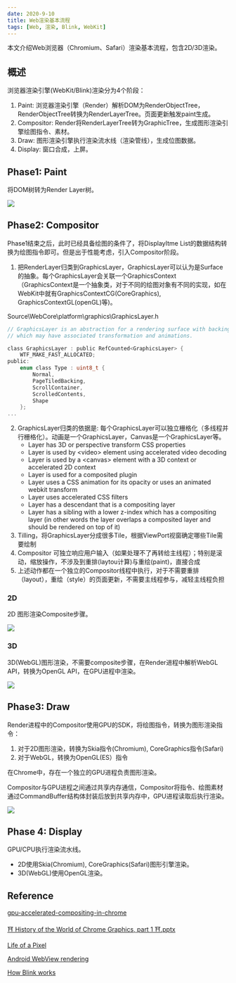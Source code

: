 ```yaml
---
date: 2020-9-10
title: Web渲染基本流程
tags: [Web, 渲染, Blink, WebKit]
---
```


本文介绍Web浏览器（Chromium、Safari）渲染基本流程，包含2D/3D渲染。

## 概述

浏览器渲染引擎(WebKit/Blink)渲染分为4个阶段：

1. Paint: 浏览器渲染引擎（Render）解析DOM为RenderObjectTree，RenderObjectTree转换为RenderLayerTree。页面更新触发paint生成。
2. Compositor: Render将RenderLayerTree转为GraphicTree，生成图形渲染引擎绘图指令、素材。
3. Draw: 图形渲染引擎执行渲染流水线（渲染管线），生成位图数据。
4. Display: 窗口合成，上屏。

## Phase1: Paint

将DOM树转为Render Layer树。

![](/images/rendering/rending-paint.png)

## Phase2: Compositor

Phase1结束之后，此时已经具备绘图的条件了，将DisplayItme List的数据结构转换为绘图指令即可。但是出于性能考虑，引入Compositor阶段。

1. 把RenderLayer归类到GraphicsLayer，GraphicsLayer可以认为是Surface的抽象。每个GraphicsLayer会关联一个GraphicsContext（GraphicsContext是一个抽象类，对于不同的绘图对象有不同的实现，如在WebKit中就有GraphicsContextCG(CoreGraphics), GraphicsContextGL(openGL)等)。

Source\WebCore\platform\graphics\GraphicsLayer.h

```c
// GraphicsLayer is an abstraction for a rendering surface with backing store,
// which may have associated transformation and animations.

class GraphicsLayer : public RefCounted<GraphicsLayer> {
    WTF_MAKE_FAST_ALLOCATED;
public:
    enum class Type : uint8_t {
        Normal,
        PageTiledBacking,
        ScrollContainer,
        ScrolledContents,
        Shape
    };
...
```

2. GraphicsLayer归类的依据是: 每个GraphicsLayer可以独立栅格化（多线程并行栅格化）。动画是一个GraphicsLayer，Canvas是一个GraphicsLayer等。
   - Layer has 3D or perspective transform CSS properties
   - Layer is used by \<video> element using accelerated video decoding
   - Layer is used by a \<canvas> element with a 3D context or accelerated 2D context
   - Layer is used for a composited plugin
   - Layer uses a CSS animation for its opacity or uses an animated webkit transform
   - Layer uses accelerated CSS filters
   - Layer has a descendant that is a compositing layer
   - Layer has a sibling with a lower z-index which has a compositing layer (in other words the layer overlaps a composited layer and should be rendered on top of it)
3. Tilling，将GraphicsLayer分成很多Tile，根据ViewPort视窗确定哪些Tile需要绘制
4. Compositor 可独立响应用户输入（如果处理不了再转给主线程）；特别是滚动，缩放操作，不涉及到重排(laytou计算)与重绘(paint)，直接合成
5. 上述动作都在一个独立的Compositor线程中执行，对于不需要重排（layout），重绘（style）的页面更新，不需要主线程参与，减轻主线程负担

### 2D

2D 图形渲染Composite步骤。

![](/images/rendering/rending-composite.png)

### 3D

3D(WebGL)图形渲染，不需要composite步骤，在Render进程中解析WebGL API，转换为OpenGL API，在GPU进程中渲染。

![](/images/rendering/rending-3d.png)

## Phase3: Draw

Render进程中的Compositor使用GPU的SDK，将绘图指令，转换为图形渲染指令：

1. 对于2D图形渲染，转换为Skia指令(Chromium), CoreGraphics指令(Safari)
2. 对于WebGL，转换为OpenGL(ES）指令

在Chrome中，存在一个独立的GPU进程负责图形渲染。

Compositor与GPU进程之间通过共享内存通信，Compositor将指令、绘图素材通过CommandBuffer结构体封装后放到共享内存中，GPU进程读取后执行渲染。

![](/images/rendering/rendering-draw.png)

## Phase 4: Display

GPU/CPU执行渲染流水线。

- 2D使用Skia(Chromium), CoreGraphics(Safari)图形引擎渲染。
- 3D(WebGL)使用OpenGL渲染。

## Reference

[gpu-accelerated-compositing-in-chrome](https://www.chromium.org/developers/design-documents/gpu-accelerated-compositing-in-chrome)

[⛩️ History of the World of Chrome Graphics, part 1 ⛩️.pptx](/archives/rendering/⛩️%20History%20of%20the%20World%20of%20Chrome%20Graphics,%20part%201%20⛩️.pptx)

[Life of a Pixel](/archives/rendering/Life%20of%20a%20Pixel.pptx)

[Android WebView rendering](/archives/rendering/Android%20WebView%20rendering.pptx)

[How Blink works](/archives/rendering/How%20Blink%20works.pdf)
